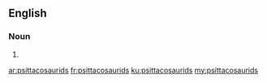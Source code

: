 ==English==

===Noun===
{{head|en|plural}}

# {{plural of|psittacosaurid|lang=en|nocat=1}}

[[ar:psittacosaurids]]
[[fr:psittacosaurids]]
[[ku:psittacosaurids]]
[[my:psittacosaurids]]